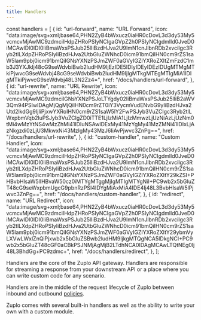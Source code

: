```yaml
---
title: Handlers
---
```


const handlers = [
  {
    id: "url-forward",
    name: "URL Forward",
    icon: "data:image/svg+xml;base64,PHN2ZyB4bWxucz0iaHR0cDovL3d3dy53My5vcmcvMjAwMC9zdmciIHdpZHRoPSIyNCIgaGVpZ2h0PSIyNCIgdmlld0JveD0iMCAwIDI0IDI0IiBmaWxsPSJub25lIiBzdHJva2U9ImN1cnJlbnRDb2xvciIgc3Ryb2tlLXdpZHRoPSIyIiBzdHJva2UtbGluZWNhcD0icm91bmQiIHN0cm9rZS1saW5lam9pbj0icm91bmQiIGNsYXNzPSJmZWF0aGVyIGZlYXRoZXItZmFzdC1mb3J3YXJkIj48cG9seWdvbiBwb2ludHM9IjEzIDE5IDIyIDEyIDEzIDUgMTMgMTkiPjwvcG9seWdvbj48cG9seWdvbiBwb2ludHM9IjIgMTkgMTEgMTIgMiA1IDIgMTkiPjwvcG9seWdvbj48L3N2Zz4=",
    href: "/docs/handlers/url-forward",
  },
  {
    id: "url-rewrite",
    name: "URL Rewrite",
    icon: "data:image/svg+xml;base64,PHN2ZyB4bWxucz0iaHR0cDovL3d3dy53My5vcmcvMjAwMC9zdmciIGNsYXNzPSJoLTYgdy02IiBmaWxsPSJub25lIiB2aWV3Qm94PSIwIDAgMjQgMjQiIHN0cm9rZT0iY3VycmVudENvbG9yIiBzdHJva2Utd2lkdGg9IjIiPjxwYXRoIHN0cm9rZS1saW5lY2FwPSJyb3VuZCIgc3Ryb2tlLWxpbmVqb2luPSJyb3VuZCIgZD0iTTE1LjIzMiA1LjIzMmwzLjUzNiAzLjUzNm0tMi4wMzYtNS4wMzZhMi41IDIuNSAwIDExMy41MzYgMy41MzZMNi41IDIxLjAzNkgzdi0zLjU3MkwxNi43MzIgMy43MzJ6IiAvPjwvc3ZnPg==",
    href: "/docs/handlers/url-rewrite",
  },
  {
    id: "custom-handler",
    name: "Custom Handler",
    icon: "data:image/svg+xml;base64,PHN2ZyB4bWxucz0iaHR0cDovL3d3dy53My5vcmcvMjAwMC9zdmciIHdpZHRoPSIyNCIgaGVpZ2h0PSIyNCIgdmlld0JveD0iMCAwIDI0IDI0IiBmaWxsPSJub25lIiBzdHJva2U9ImN1cnJlbnRDb2xvciIgc3Ryb2tlLXdpZHRoPSIyIiBzdHJva2UtbGluZWNhcD0icm91bmQiIHN0cm9rZS1saW5lam9pbj0icm91bmQiIGNsYXNzPSJmZWF0aGVyIGZlYXRoZXItY29kZSI+PHBvbHlsaW5lIHBvaW50cz0iMTYgMTggMjIgMTIgMTYgNiI+PC9wb2x5bGluZT48cG9seWxpbmUgcG9pbnRzPSI4IDYgMiAxMiA4IDE4Ij48L3BvbHlsaW5lPjwvc3ZnPg==",
    href: "/docs/handlers/custom-handler",
  },
  {
    id: "redirect",
    name: "URL Redirect",
    icon: "data:image/svg+xml;base64,PHN2ZyB4bWxucz0iaHR0cDovL3d3dy53My5vcmcvMjAwMC9zdmciIHdpZHRoPSIyNCIgaGVpZ2h0PSIyNCIgdmlld0JveD0iMCAwIDI0IDI0IiBmaWxsPSJub25lIiBzdHJva2U9ImN1cnJlbnRDb2xvciIgc3Ryb2tlLXdpZHRoPSIyIiBzdHJva2UtbGluZWNhcD0icm91bmQiIHN0cm9rZS1saW5lam9pbj0icm91bmQiIGNsYXNzPSJmZWF0aGVyIGZlYXRoZXItY29ybmVyLXVwLWxlZnQiPjxwb2x5bGluZSBwb2ludHM9IjkgMTQgNCA5IDkgNCI+PC9wb2x5bGluZT48cGF0aCBkPSJNMjAgMjB2LTdhNCA0IDAgMCAwLTQtNEg0Ij48L3BhdGg+PC9zdmc+",
    href: "/docs/handlers/redirect",
  },
];

Handlers are the core of the Zuplo API gateway. Handlers are responsible for streaming a response from your downstream API or a place where you can write custom code for any scenario.

Handlers are in the middle of the request lifecycle of Zuplo between inbound and outbound [policies](../policies/).

Zuplo comes with several built-in handlers as well as the ability to write your own with a custom module.

<ItemCatalog items={handlers} />
